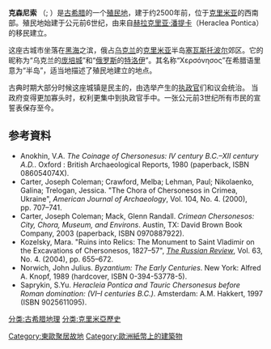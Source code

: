 {{世界文化遺產概要表
| site_img =Sevastopol_Chersonesus_IMG_0617_1725.jpg
| site_img_capt = 克森尼索
| site_img_width =  350px
| zh_name = 克森尼索古城
| en_name = Kyiv Pechersk Lavra
| fr_name = 
| country =[[File:Flag_of_Ukraine.svg|20px]][[乌克兰|乌克兰]]
| Region = 欧洲和北美地区
| ID=1411
| criterion_c =(ii)、(v)
| rg_year = 2013年（[[世界遗产#世界遗产委员会会议|第37屆]]）
| ex_rg_year = 
| remarks = 
| org_url = http://whc.unesco.org/en/list/1411
| map_img = Image:Map of Ukraine political simple city Kiew.png
| map_img_width = 250px
}}
'''克森尼索''' （{{lang-gr|Χερσόνησος}}; {{lang-la|Chersonesus}}）是[[古希腊|古希腊]]的一个[[殖民地|殖民地]]，建于约2500年前，位于[[克里米亚|克里米亚]]的西南部。殖民地始建于公元前6世纪，由来自[[赫拉克里亚·潘提卡|赫拉克里亚·潘提卡]]（Heraclea Pontica）的移民建立。

这座古城市坐落在[[黑海|黑海]]之滨，俄占[[乌克兰|乌克兰]]的[[克里米亚|克里米亚]]半岛[[塞瓦斯托波尔|塞瓦斯托波尔]]郊区。它的昵称为“乌克兰的[[庞培城|庞培城]]”和“[[俄罗斯|俄罗斯]]的[[特洛伊|特洛伊]]”。其名称“Χερσόνησος”在希腊语里意为“半岛”，适当地描述了殖民地建立的地点。

古典时期大部分时候这座城镇是民主的，由选举产生的[[执政官|执政官]]们和议会统治。 当政府变得更加寡头时，权利更集中到执政官手中。一张公元前3世纪所有市民的宣誓表保存至今。

== 参考資料 ==
* Anokhin, V.A. ''The Coinage of Chersonesus: IV century B.C.–XII century A.D.''. Oxford : British Archaeological Reports, 1980 (paperback, ISBN 086054074X).
* Carter, Joseph Coleman; Crawford, Melba; Lehman, Paul; Nikolaenko, Galina; Trelogan, Jessica. "The Chora of Chersonesos in Crimea, Ukraine", ''American Journal of Archaeology'', Vol. 104, No. 4. (2000), pp. 707–741.
* Carter, Joseph Coleman; Mack, Glenn Randall. ''Crimean Chersonesos: City, Chora, Museum, and Environs''. Austin, TX: David Brown Book Company, 2003 (paperback, ISBN 0970887922).
* Kozelsky, Mara. "Ruins into Relics: The Monument to Saint Vladimir on the Excavations of Chersonesos, 1827–57", ''[[The_Russian_Review|The Russian Review]]'', Vol. 63, No. 4. (2004), pp. 655–672.
* Norwich, John Julius. ''Byzantium: The Early Centuries''. New York: Alfred A. Knopf, 1989 (hardcover, ISBN 0-394-53778-5).
* Saprykin, S.Yu. ''Heracleia Pontica and Tauric Chersonesus before Roman domination: (VI–I centuries B.C.)''. Amsterdam: A.M. Hakkert, 1997 (ISBN 9025611095).

{{乌克兰世界遗产}}
{{乌克兰七大奇迹}}
{{Authority control}}

[[分类:古希腊地理|分类:古希腊地理]]
[[分类:克里米亞歷史|分类:克里米亞歷史]]
[[Category:東歐聚居故地|Category:東歐聚居故地]]
[[Category:歐洲紙幣上的建築物|Category:歐洲紙幣上的建築物]]